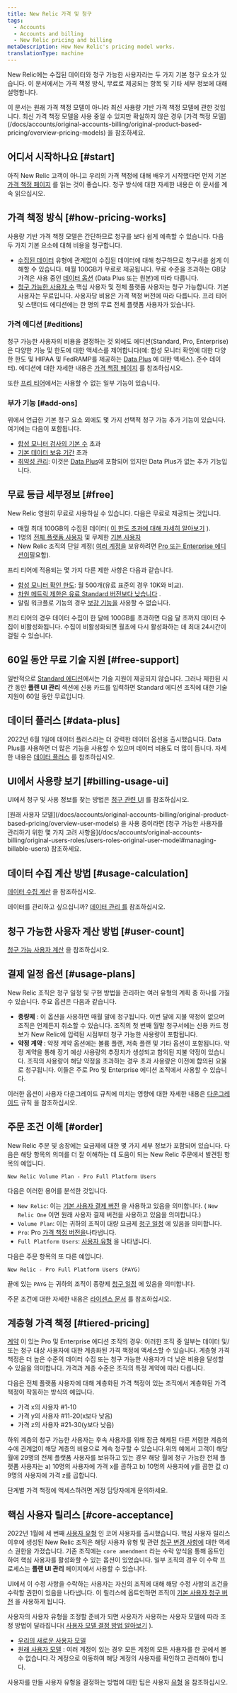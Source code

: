 ```yaml
---
title: New Relic 가격 및 청구
tags:
  - Accounts
  - Accounts and billing
  - New Relic pricing and billing
metaDescription: How New Relic's pricing model works.
translationType: machine
---
```


New Relic에는 수집된 데이터와 청구 가능한 사용자라는 두 가지 기본 청구 요소가 있습니다. 이 문서에서는 가격 책정 방식, 무료로 제공되는 항목 및 기타 세부 정보에 대해 설명합니다.

<Callout variant="tip">
  이 문서는 원래 가격 책정 모델이 아니라 최신 사용량 기반 가격 책정 모델에 관한 것입니다. 최신 가격 책정 모델을 사용 중일 수 있지만 확실하지 않은 경우 [가격 책정 모델](/docs/accounts/original-accounts-billing/original-product-based-pricing/overview-pricing-models) 을 참조하세요.
</Callout>

## 어디서 시작하나요 [#start]

아직 New Relic 고객이 아니고 우리의 가격 책정에 대해 배우기 시작했다면 먼저 기본 [가격 책정 페이지](https://newrelic.com/pricing) 를 읽는 것이 좋습니다. 청구 방식에 대한 자세한 내용은 이 문서를 계속 읽으십시오.

## 가격 책정 방식 [#how-pricing-works]

사용량 기반 가격 책정 모델은 간단하므로 청구를 보다 쉽게 예측할 수 있습니다. 다음 두 가지 기본 요소에 대해 비용을 청구합니다.

* [수집된 데이터](/docs/accounts/accounts-billing/new-relic-one-pricing-billing/data-ingest-billing) 유형에 관계없이 수집된 데이터에 대해 청구하므로 청구서를 쉽게 이해할 수 있습니다. 매월 100GB가 무료로 제공됩니다. 무료 수준을 초과하는 GB당 가격은 사용 중인 [데이터 옵션](/docs/accounts/accounts-billing/new-relic-one-pricing-billing/data-ingest-billing#data-prices) (Data Plus 또는 원본)에 따라 다릅니다.
* [청구 가능한 사용자 수](/docs/accounts/accounts-billing/new-relic-one-pricing-billing/user-count-billing) 핵심 사용자 및 전체 플랫폼 사용자는 청구 가능합니다. 기본 사용자는 무료입니다. 사용자당 비용은 가격 책정 버전에 따라 다릅니다. 프리 티어 및 스탠더드 에디션에는 한 명의 무료 전체 플랫폼 사용자가 있습니다.

### 가격 에디션 [#editions]

청구 가능한 사용자의 비용을 결정하는 것 외에도 에디션(Standard, Pro, Enterprise)은 다양한 기능 및 한도에 대한 액세스를 제어합니다(예: 합성 모니터 확인에 대한 다양한 한도 및 HIPAA 및 FedRAMP를 제공하는 [Data Plus](/docs/accounts/accounts-billing/new-relic-one-pricing-billing/data-ingest-billing/#data-plus) 에 대한 액세스). 준수 데이터). 에디션에 대한 자세한 내용은 [가격 책정 페이지](https://newrelic.com/pricing) 를 참조하십시오.

또한 [프리 티어](#free)에서는 사용할 수 없는 일부 기능이 있습니다.

### 부가 기능 [#add-ons]

위에서 언급한 기본 청구 요소 외에도 몇 가지 선택적 청구 가능 추가 기능이 있습니다. 여기에는 다음이 포함됩니다.

* [합성 모니터 검사의 기본 수](/docs/synthetics/synthetic-monitoring/getting-started/monitor-limits) 초과
* [기본 데이터 보유 기간](/docs/data-apis/manage-data/manage-data-retention/#adjust-retention) 초과
* [취약성 관리](/docs/vulnerability-management/overview): 이것은 [Data Plus](/docs/accounts/accounts-billing/new-relic-one-pricing-billing/data-ingest-billing#data-prices)에 포함되어 있지만 Data Plus가 없는 추가 기능입니다.

## 무료 등급 세부정보 [#free]

New Relic 영원히 무료로 사용하실 수 있습니다. 다음은 무료로 제공되는 것입니다.

* 매월 최대 100GB의 수집된 데이터( [이 한도 초과에 대해 자세히 알아보기](/docs/accounts/accounts-billing/new-relic-one-pricing-billing/data-ingest-billing#free-tier-limits) ).
* 1명의 [전체 플랫폼 사용자](/docs/accounts/accounts-billing/new-relic-one-user-management/user-type) 및 무제한 [기본 사용자](/docs/accounts/accounts-billing/new-relic-one-user-management/user-type)
* New Relic 조직의 단일 계정( [여러 계정을](/docs/accounts/accounts-billing/account-structure/new-relic-account-structure) 보유하려면 [Pro 또는 Enterprise 에디션이](#editions)필요함).

프리 티어에 적용되는 몇 가지 다른 제한 사항은 다음과 같습니다.

* [합성 모니터 확인 한도](/docs/synthetics/synthetic-monitoring/using-monitors/monitor-limits): 월 500개(유료 표준의 경우 10K와 비교).
* [차원 메트릭 제한은 유료 Standard 버전보다 낮습니다](/docs/data-apis/ingest-apis/metric-api/metric-api-limits-restricted-attributes/#additional-considerations) .
* 알림 워크플로 기능의 경우 [보강 기능을](/docs/alerts-applied-intelligence/applied-intelligence/incident-workflows/incident-workflows/#enrichments) 사용할 수 없습니다.

프리 티어의 경우 데이터 수집이 한 달에 100GB를 초과하면 다음 달 초까지 데이터 수집이 비활성화됩니다. 수집이 비활성화되면 월초에 다시 활성화하는 데 최대 24시간이 걸릴 수 있습니다.

## 60일 동안 무료 기술 지원 [#free-support]

일반적으로 [Standard 에디션](#editions)에서는 기술 지원이 제공되지 않습니다. [](https://support.newrelic.com/s/)그러나 제한된 시간 동안 **플랜 UI 관리** 섹션에 신용 카드를 입력하면 Standard 에디션 조직에 대한 기술 지원이 60일 동안 무료입니다.

## 데이터 플러스 [#data-plus]

2022년 6월 1일에 데이터 플러스라는 더 강력한 데이터 옵션을 출시했습니다. Data Plus를 사용하면 더 많은 기능을 사용할 수 있으며 데이터 비용도 더 많이 듭니다. 자세한 내용은 [데이터 플러스](/docs/accounts/accounts-billing/new-relic-one-pricing-billing/data-ingest-billing#data-prices) 를 참조하십시오.

## UI에서 사용량 보기 [#billing-usage-ui]

UI에서 청구 및 사용 정보를 찾는 방법은 [청구 관련 UI](/docs/accounts/accounts-billing/general-account-settings/introduction-account-settings) 를 참조하십시오.

<Callout variant="important">
  [원래 사용자 모델](/docs/accounts/original-accounts-billing/original-product-based-pricing/overview-user-models) 을 사용 중이라면 [청구 가능한 사용자를 관리하기 위한 몇 가지 고려 사항을](/docs/accounts/original-accounts-billing/original-users-roles/users-roles-original-user-model#managing-billable-users) 참조하세요.
</Callout>

## 데이터 수집 계산 방법 [#usage-calculation]

[데이터 수집 계산](/docs/accounts/accounts-billing/new-relic-one-pricing-billing/data-ingest-billing) 을 참조하십시오.

데이터를 관리하고 싶으십니까? [데이터 관리 를](/docs/data-apis/manage-data/manage-data-coming-new-relic) 참조하십시오.

## 청구 가능한 사용자 계산 방법 [#user-count]

[청구 가능 사용자 계산](/docs/accounts/accounts-billing/new-relic-one-pricing-billing/user-count-billing) 을 참조하십시오.

## 결제 일정 옵션 [#usage-plans]

New Relic 조직은 청구 일정 및 구현 방법을 관리하는 여러 유형의 계획 중 하나를 가질 수 있습니다. 주요 옵션은 다음과 같습니다.

* **종량제** : 이 옵션을 사용하면 매월 말에 청구됩니다. 이번 달에 지불 약정이 없으며 조직은 언제든지 취소할 수 있습니다. 조직의 첫 번째 월말 청구서에는 신용 카드 정보가 New Relic에 입력된 시점부터 청구 가능한 사용량이 포함됩니다.
* **약정 계약** : 약정 계약 옵션에는 볼륨 플랜, 저축 플랜 및 기타 옵션이 포함됩니다. 약정 계약을 통해 장기 예상 사용량의 추정치가 생성되고 합의된 지불 약정이 있습니다. 조직의 사용량이 해당 약정을 초과하는 경우 초과 사용량은 이전에 합의된 요율로 청구됩니다. 이들은 주로 Pro 및 Enterprise 에디션 조직에서 사용할 수 있습니다.

이러한 옵션이 사용자 다운그레이드 규칙에 미치는 영향에 대한 자세한 내용은 [다운그레이드](/docs/accounts/accounts-billing/new-relic-one-pricing-billing/user-count-billing#user-downgrade-rules) 규칙 을 참조하십시오.

## 주문 조건 이해 [#order]

New Relic 주문 및 송장에는 요금제에 대한 몇 가지 세부 정보가 포함되어 있습니다. 다음은 해당 항목의 의미를 더 잘 이해하는 데 도움이 되는 New Relic 주문에서 발견된 항목의 예입니다.

```
New Relic Volume Plan - Pro Full Platform Users
```

다음은 이러한 용어를 분석한 것입니다.

* `New Relic`: 이는 [기본 사용자 결제 버전](/docs/accounts/accounts-billing/new-relic-one-pricing-billing/user-count-billing/#pricing-versions) 을 사용하고 있음을 의미합니다. ( `New Relic One` 이면 원래 사용자 결제 버전을 사용하고 있음을 의미합니다.)
* `Volume Plan`: 이는 귀하의 조직이 대량 요금제 [청구 일정](#usage-plans) 에 있음을 의미합니다.
* `Pro`: Pro [가격 책정 버전을](#editions)나타냅니다.
* `Full Platform Users`: [사용자 유형](/docs/accounts/accounts-billing/new-relic-one-user-management/user-type) 을 나타냅니다.

다음은 주문 항목의 또 다른 예입니다.

```
New Relic - Pro Full Platform Users (PAYG)
```

끝에 있는 `PAYG` 는 귀하의 조직이 종량제 [청구 일정](#usage-plans) 에 있음을 의미합니다.

주문 조건에 대한 자세한 내용은 [라이센스 문서](/docs/licenses/license-information/usage-plans/new-relic-one-usage-plan-descriptions) 를 참조하십시오.

## 계층형 가격 책정 [#tiered-pricing]

[계약](#usage-plans) 이 있는 Pro 및 Enterprise 에디션 조직의 경우: 이러한 조직 중 일부는 데이터 및/또는 청구 대상 사용자에 대한 계층화된 가격 책정에 액세스할 수 있습니다. 계층형 가격 책정은 더 높은 수준의 데이터 수집 또는 청구 가능한 사용자가 더 낮은 비용을 달성할 수 있음을 의미합니다. 가격과 계층 수준은 조직의 특정 계약에 따라 다릅니다.

다음은 전체 플랫폼 사용자에 대해 계층화된 가격 책정이 있는 조직에서 계층화된 가격 책정이 작동하는 방식의 예입니다.

* 가격 x의 사용자 #1-10
* 가격 y의 사용자 #11-20(x보다 낮음)
* 가격 z의 사용자 #21-30(y보다 낮음)

하위 계층의 청구 가능한 사용자는 후속 사용자를 위해 잠금 해제된 다른 저렴한 계층의 수에 관계없이 해당 계층의 비용으로 계속 청구할 수 있습니다.위의 예에서 고객이 해당 월에 29명의 전체 플랫폼 사용자를 보유하고 있는 경우 해당 월에 청구 가능한 전체 플랫폼 사용자는 a) 10명의 사용자에 가격 x를 곱하고 b) 10명의 사용자에 y를 곱한 값 c) 9명의 사용자에 가격 z를 곱합니다.

단계별 가격 책정에 액세스하려면 계정 담당자에게 문의하세요.

## 핵심 사용자 릴리스 [#core-acceptance]

2022년 1월에 세 번째 [사용자 유형](/docs/accounts/accounts-billing/new-relic-one-user-management/user-type) 인 코어 사용자를 출시했습니다. 핵심 사용자 릴리스 이후에 생성된 New Relic 조직은 해당 사용자 유형 및 관련 [청구 변경 사항에](/docs/accounts/accounts-billing/new-relic-one-pricing-billing/user-count-billing/#pricing-versions) 대한 액세스 권한을 가졌습니다. 기존 조직에는 `core amendment` 라는 수락 양식을 통해 옵트인하여 핵심 사용자를 활성화할 수 있는 옵션이 있었습니다. 일부 조직의 경우 이 수락 프로세스는 **플랜 UI 관리** 페이지에서 사용할 수 있습니다.

UI에서 이 수정 사항을 수락하는 사용자는 자신의 조직에 대해 해당 수정 사항의 조건을 수락할 권한이 있음을 나타냅니다. 이 릴리스에 옵트인하면 조직이 [기본 사용자 청구 버전](/docs/accounts/accounts-billing/new-relic-one-pricing-billing/user-count-billing/#pricing-versions) 을 사용하게 됩니다.

사용자의 사용자 유형을 조정할 준비가 되면 사용자가 사용하는 사용자 모델에 따라 조정 방법이 달라집니다( [사용자 모델 결정 방법 알아보기](/docs/accounts/original-accounts-billing/original-users-roles/overview-user-models) ).

* [우리의 새로운 사용자 모델](/docs/accounts/accounts-billing/new-relic-one-user-management/user-management-ui-and-tasks/#edit-user-type)
* [원래 사용자 모델](/docs/accounts/original-accounts-billing/original-users-roles/users-roles-original-user-model/#update-user-type) : 여러 계정이 있는 경우 모든 계정의 모든 사용자를 한 곳에서 볼 수 없습니다.각 계정으로 이동하여 해당 계정의 사용자를 확인하고 관리해야 합니다.

사용자를 만들 사용자 유형을 결정하는 방법에 대한 팁은 사용자 [유형](/docs/accounts/accounts-billing/new-relic-one-user-management/user-type) 을 참조하십시오.